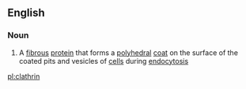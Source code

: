 ==English==

===Noun===
{{wikipedia}}
{{en-noun|~}}

# {{context|protein|lang=en}} A [[fibrous]] [[protein]] that forms a [[polyhedral]] [[coat]] on the surface of the coated pits and vesicles of [[cell]]s during [[endocytosis]]

[[pl:clathrin]]